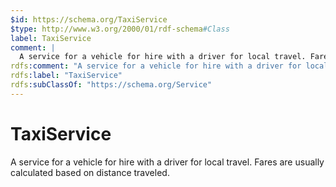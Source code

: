```yaml
---
$id: https://schema.org/TaxiService
$type: http://www.w3.org/2000/01/rdf-schema#Class
label: TaxiService
comment: |
  A service for a vehicle for hire with a driver for local travel. Fares are usually calculated based on distance traveled.
rdfs:comment: "A service for a vehicle for hire with a driver for local travel. Fares are usually calculated based on distance traveled."
rdfs:label: "TaxiService"
rdfs:subClassOf: "https://schema.org/Service"
---
```


# TaxiService

A service for a vehicle for hire with a driver for local travel. Fares are usually calculated based on distance traveled.

